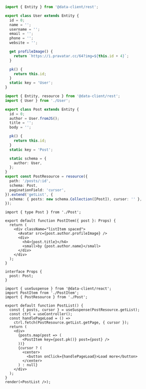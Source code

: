 
<HooksPlayground defaultOpen="n" row fixtures={postPaginatedFixtures}>

```ts title="User" collapsed
import { Entity } from '@data-client/rest';

export class User extends Entity {
  id = 0;
  name = '';
  username = '';
  email = '';
  phone = '';
  website = '';

  get profileImage() {
    return `https://i.pravatar.cc/64?img=${this.id + 4}`;
  }

  pk() {
    return this.id;
  }
  static key = 'User';
}
```

```ts title="Post" {22,24} collapsed
import { Entity, resource } from '@data-client/rest';
import { User } from './User';

export class Post extends Entity {
  id = 0;
  author = User.fromJS();
  title = '';
  body = '';

  pk() {
    return this.id;
  }
  static key = 'Post';

  static schema = {
    author: User,
  };
}
export const PostResource = resource({
  path: '/posts/:id',
  schema: Post,
  paginationField: 'cursor',
}).extend('getList', {
  schema: { posts: new schema.Collection([Post]), cursor: '' },
});
```

```tsx title="PostItem" collapsed
import { type Post } from './Post';

export default function PostItem({ post }: Props) {
  return (
    <div className="listItem spaced">
      <Avatar src={post.author.profileImage} />
      <div>
        <h4>{post.title}</h4>
        <small>by {post.author.name}</small>
      </div>
    </div>
  );
}

interface Props {
  post: Post;
}
```

```tsx title="PostList" {9}
import { useSuspense } from '@data-client/react';
import PostItem from './PostItem';
import { PostResource } from './Post';

export default function PostList() {
  const { posts, cursor } = useSuspense(PostResource.getList);
  const ctrl = useController();
  const handlePageLoad = () =>
    ctrl.fetch(PostResource.getList.getPage, { cursor });
  return (
    <div>
      {posts.map(post => (
        <PostItem key={post.pk()} post={post} />
      ))}
      {cursor ? (
        <center>
          <button onClick={handlePageLoad}>Load more</button>
        </center>
      ) : null}
    </div>
  );
}
render(<PostList />);
```

</HooksPlayground>